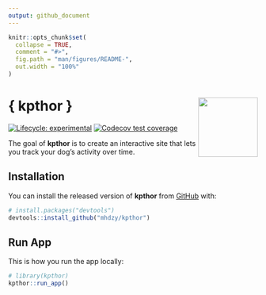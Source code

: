 ```yaml
---
output: github_document
---
```


<!-- README.md is generated from README.Rmd. Please edit that file -->

```r
knitr::opts_chunk$set(
  collapse = TRUE,
  comment = "#>",
  fig.path = "man/figures/README-",
  out.width = "100%"
)
```

# { kpthor } <img src="https://raw.githubusercontent.com/matthewhandzy/kpthor/main/inst/app/www/favicon.png" align="right" width="120"/>

<!-- badges: start -->
[![Lifecycle: experimental](https://img.shields.io/badge/lifecycle-experimental-orange.svg)](https://lifecycle.r-lib.org/articles/stages.html#experimental)
[![Codecov test coverage](https://codecov.io/gh/matthewhandzy/kp/branch/main/graph/badge.svg)](https://codecov.io/gh/matthewhandzy/kpthor?branch=main)
<!-- badges: end -->

The goal of **kpthor** is to create an interactive site that lets you track your dog's
activity over time.

## Installation

You can install the released version of **kpthor** from [GitHub](https://github.com/) with:

``` r
# install.packages("devtools")
devtools::install_github("mhdzy/kpthor")
```
## Run App

This is how you run the app locally:

```r
# library(kpthor)
kpthor::run_app()
```
